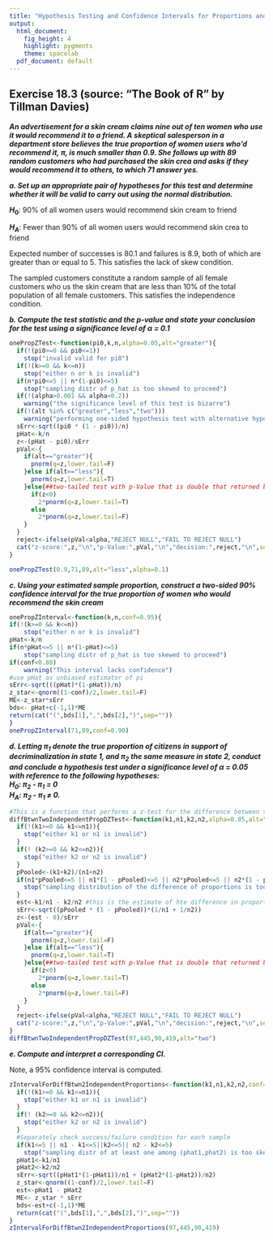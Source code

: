 ```yaml
---
title: "Hypothesis Testing and Confidence Intervals for Proportions and for the Difference Between 2 Independent Proportions"
output:
  html_document:
    fig_height: 4
    highlight: pygments
    theme: spacelab
  pdf_document: default
---
```


## Exercise 18.3 (source: "The Book of R"  by Tillman Davies)  
***An advertisement for a skin cream claims nine out of ten women who use it would recommend it to a friend. A skeptical salesperson in a department store believes the true proportion of women users who'd recommend it, $\pi$, is much smaller than 0.9. She follows up with 89 random customers who had purchased the skin crea and asks if they would recommend it to others, to which 71 answer yes.***

***a. Set up an appropriate pair of hypotheses for this test and determine whether it will be valid to carry out using the normal distribution.***

**$H_0$**: 90% of all women users would recommend skin cream to friend

**$H_A$**: Fewer than 90% of all women users would recommend skin crea to friend

Expected number of successes is 80.1 and failures is 8.9, both of which are greater than or equal to 5. This satisfies the lack of skew condition.

The sampled customers constitute a random sample of all female customers who us the skin cream that are less than 10% of the total population of all female customers. This satisfies the independence condition. 

***b. Compute the test statistic and the p-value and state your conclusion for the test using a significance level of $\alpha$ = 0.1***

```r
onePropZTest<-function(pi0,k,n,alpha=0.05,alt="greater"){
  if(!(pi0>=0 && pi0<=1))
    stop("invalid valid for pi0")
  if(!(k>=0 && k<=n))
    stop("either n or k is invalid")
  if(n*pi0<=5 || n*(1-pi0)<=5)
    stop("sampling distr of p_hat is too skewed to proceed")
  if(!(alpha>0.001 && alpha<0.2))
    warning("the significance level of this test is bizarre")
  if(!(alt %in% c("greater","less","two")))
    warning("performing one-sided hypothesis test with alternative hypothesis pi>pi0")
  sErr<-sqrt((pi0 * (1 - pi0))/n)
  pHat<-k/n
  z<-(pHat - pi0)/sErr
  pVal<-{
    if(alt=="greater"){
      pnorm(q=z,lower.tail=F)
    }else if(alt=="less"){
      pnorm(q=z,lower.tail=T)
    }else{##two-tailed test with p-Value that is double that returned by the pt function; the value of lower.tail passed to the pt function is dictated by the direction of deviation of pHat from pi0
      if(z<0)
        2*pnorm(q=z,lower.tail=T)
      else
        2*pnorm(q=z,lower.tail=F)
    }
  }
  reject<-ifelse(pVal<alpha,"REJECT NULL","FAIL TO REJECT NULL")
  cat("z-score:",z,"\n","p-Value:",pVal,"\n","decision:",reject,"\n",sep="")
}

onePropZTest(0.9,71,89,alt="less",alpha=0.1)

```

***c. Using your estimated sample proportion, construct a two-sided 90% confidence interval for the true proportion of women who would recommend the skin cream***

```r
onePropZInterval<-function(k,n,conf=0.95){
if(!(k>=0 && k<=n))
    stop("either n or k is invalid")
pHat<-k/n
if(n*pHat<=5 || n*(1-pHat)<=5)
    stop("sampling distr of p_hat is too skewed to proceed")
if(conf<0.80)
    warning("This interval lacks confidence")
#use pHat as unbiased estimator of pi
sErr<-sqrt(((pHat)*(1-pHat))/n)
z_star<-qnorm((1-conf)/2,lower.tail=F)
ME<-z_star*sErr
bds<- pHat+c(-1,1)*ME
return(cat("(",bds[1],",",bds[2],")",sep=""))
}
onePropZInterval(71,89,conf=0.90)
```

***d. Letting $\pi_1$ denote the true proportion of citizens in support of decriminalization in state 1, and $\pi_2$ the same measure in state 2, conduct and conclude a hypothesis test under a significance level of $\alpha$ = 0.05 with reference to the following hypotheses: <br> $H_0$: $\pi_2$ - $\pi_1$ = 0 <br> $H_A$: $\pi_2$ - $\pi_1$ $\neq$ 0.***

```r
#This is a function that performs a z-test for the difference between two independent proportions
diffBtwnTwoIndependentPropDZTest<-function(k1,n1,k2,n2,alpha=0.05,alt="greater"){
  if(!(k1>=0 && k1<=n1)){
    stop("either k1 or n1 is invalid")
  }
  if(! (k2>=0 && k2<=n2)){
    stop("either k2 or n2 is invalid")
  }
  pPooled<-(k1+k2)/(n1+n2)
  if(n1*pPooled<=5 || n1*(1 - pPooled)<=5 || n2*pPooled<=5 || n2*(1 - pPooled)<=5){
    stop("sampling distribution of the difference of proportions is too skewed to proceed")
  }
  est<-k1/n1 - k2/n2 #this is the estimate of hte difference in proportions
  sErr<-sqrt((pPooled * (1 - pPooled))*(1/n1 + 1/n2))
  z<-(est - 0)/sErr
  pVal<-{
    if(alt=="greater"){
      pnorm(q=z,lower.tail=F)
    }else if(alt=="less"){
      pnorm(q=z,lower.tail=T)
    }else{##two-tailed test with p-Value that is double that returned by the pt function; the value of lower.tail passed to the pt function is dictated by the direction of deviation of pHat from pi0
      if(z<0)
        2*pnorm(q=z,lower.tail=T)
      else
        2*pnorm(q=z,lower.tail=F)
    }
  }
  reject<-ifelse(pVal<alpha,"REJECT NULL","FAIL TO REJECT NULL")
  cat("z-score:",z,"\n","p-Value:",pVal,"\n","decision:",reject,"\n",sep="")
}
diffBtwnTwoIndependentPropDZTest(97,445,90,419,alt="two")
```

***e. Compute and interpret a corresponding CI.***

Note, a 95% confidence interval is computed.

```r
zIntervalForDiffBtwn2IndependentProportions<-function(k1,n1,k2,n2,conf=0.95){
  if(!(k1>=0 && k1<=n1)){
    stop("either k1 or n1 is invalid")
  }
  if(! (k2>=0 && k2<=n2)){
    stop("either k2 or n2 is invalid")
  }
  #Separately check success/failure condition for each sample
  if(k1<=5 || n1 - k1<=5||k2<=5|| n2 - k2<=5)
    stop("sampling distr of at least one among (phat1,phat2) is too skewed to proceed")
  pHat1<-k1/n1
  pHat2<-k2/n2
  sErr<-sqrt((pHat1*(1-pHat1))/n1 + (pHat2*(1-pHat2))/n2)
  z_star<-qnorm((1-conf)/2,lower.tail=F)
  est<-pHat1 - pHat2
  ME<- z_star * sErr
  bds<-est+c(-1,1)*ME
  return(cat("(",bds[1],",",bds[2],")",sep=""))
}
zIntervalForDiffBtwn2IndependentProportions(97,445,90,419)
```
